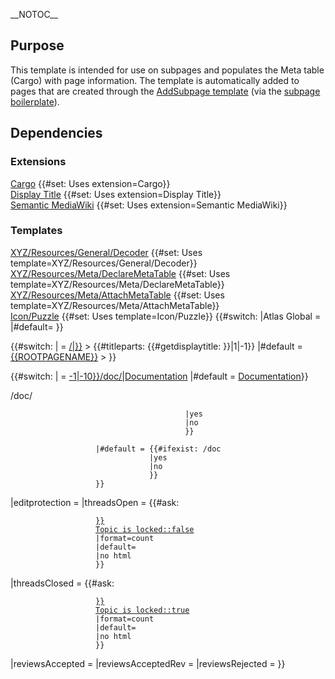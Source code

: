 <noinclude>__NOTOC__
{{X/General/Partial|Section}}
== Purpose ==
This template is intended for use on subpages and populates the Meta table (Cargo) with page information. The template is automatically added to pages that are created through the [[Template:X/Pages/AddSubpage|AddSubpage template]] (via the [[Template:X/Pages/SubpageBoilerplate|subpage boilerplate]]).

== Dependencies ==
=== Extensions ===
[https://www.mediawiki.org/wiki/Extension:Cargo Cargo] {{#set: Uses extension=Cargo}}<br>
[https://www.mediawiki.org/wiki/Extension:Display_Title Display Title] {{#set: Uses extension=Display Title}}<br>
[https://www.mediawiki.org/wiki/Extension:Semantic_MediaWiki Semantic MediaWiki] {{#set: Uses extension=Semantic MediaWiki}}<br>

=== Templates ===
[[Template:X/General/Decoder|XYZ/Resources/General/Decoder]] {{#set: Uses template=XYZ/Resources/General/Decoder}}<br>
[[Template:X/Meta/DeclareMetaTable|XYZ/Resources/Meta/DeclareMetaTable]] {{#set: Uses template=XYZ/Resources/Meta/DeclareMetaTable}}<br>
[[Template:X/Meta/AttachMetaTable|XYZ/Resources/Meta/AttachMetaTable]] {{#set: Uses template=XYZ/Resources/Meta/AttachMetaTable}}<br>
[[Template:Icon/Puzzle|Icon/Puzzle]] {{#set: Uses template=Icon/Puzzle}}
</noinclude>
{{#switch: {{SITENAME}}
|Atlas Global = <languages/>
|#default=
}}
<div class="meta-header d-flex justify-content-between border-bottom pb-1 mb-3">
<!-- Breadcrumbs -->
<div>{{#switch: {{SUBPAGENAME}}
|{{PAGELANGUAGE}} = [[{{#ifexist: {{ROOTPAGENAME}}/{{SUBPAGENAME}}|{{ROOTPAGENAME}}/{{SUBPAGENAME}}|{{ROOTPAGENAME}}}}]] > {{#titleparts: {{#getdisplaytitle:{{FULLPAGENAME}} }}|1|-1}}
|#default = [[{{ROOTPAGENAME}}]] > {{SUBPAGENAME}} }}</div>
<!-- Documentation -->
<div>{{#switch: {{SUBPAGENAME}}
|{{PAGELANGUAGE}} = [[{{#titleparts: {{FULLPAGENAME}}|-1|-10}}/doc/{{SUBPAGENAME}}|Documentation]]
|#default = [[{{FULLPAGENAME}}/doc|Documentation]]}}</div>
</div>
{{X/Pages/AttachMetaTable
|size =             {{REVISIONSIZE}}	
|authors =          {{PAGEAUTHORS}}
|documentation =    {{#switch: {{SUBPAGENAME}}
                    <!-- Since SUBPAGENAME = PAGELANGUAGE, we know that this template is located on a page with directory pattern ~/pagename/{language-code} and check if the doc exists at ~/pagename/doc/{language-code}. -->
                    |{{PAGELANGUAGE}} = {{#ifexist: {{#titleparts: {{FULLPAGENAME}}|-1|-10}}/doc/{{SUBPAGENAME}}
                                        |yes <!-- HasDocumentation = true -->
                                        |no <!-- HasDocumentation = false -->
                                        }}
                    <!-- Since SUBPAGENAME ≠ PAGELANGUAGE, we know that this template is located on a page with directory pattern ~/pagename and check if the doc exists at ~/pagename/doc. -->
                    |#default = {{#ifexist: {{FULLPAGENAME}}/doc
                                |yes <!-- HasDocumentation = true -->
                                |no <!-- HasDocumentation = false -->
                                }}
                    }}
|editprotection =   {{PROTECTIONLEVEL:edit}}
|threadsOpen =      {{#ask:
                    [[Topic owner::{{X/General/Decoder|{{FULLPAGENAMEE}}}}]]
                    [[Topic is locked::false]]
                    |format=count
                    |default=
                    |no html
                    }}
|threadsClosed =    {{#ask:
                    [[Topic owner::{{X/General/Decoder|{{FULLPAGENAMEE}}}}]]
                    [[Topic is locked::true]]
                    |format=count
                    |default=
                    |no html
                    }}
|reviewsAccepted =      
|reviewsAcceptedRev =   
|reviewsRejected =      
}}<!-- The empty div in the next line prevents Visual Editor from placing the text that follows this template in the <noinclude> tags that surround this template. -->
<div></div>